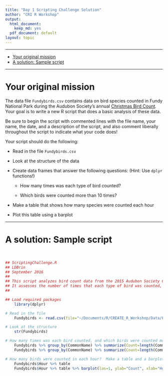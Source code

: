 ```yaml
---
title: "Day 1 Scripting Challenge Solution"
author: "CRI R Workshop"
output:
  html_document:
    keep_md: yes
  pdf_document: default
layout: topic
---
```

___

* [Your original mission](#mission)
* [A solution: Sample script](#solution)

___

# Your original mission {#mission}

The data file `Fundybirds.csv` contains data on bird species counted in Fundy National Park during the Audubon Society's annual [Christmas Bird Count](http://www.audubon.org/conservation/science/christmas-bird-count).  Your goal is to write a new R script that does a basic analysis of these data.  

Be sure to begin the script with commented lines with the file name, your name, the date, and a description of the script, and also comment liberally throughout the script to indicate what your code does!

Your script should do the following:

* Read in the file `Fundybirds.csv`

* Look at the structure of the data

* Create data frames that answer the following questions: (Hint: Use `dplyr` functions!)

	+ How many times was each type of bird counted?
	
	+ Which birds were counted more than 10 times?

* Make a table that shows how many species were counted each hour

* Plot this table using a barplot

___

# A solution: Sample script {#solution}

<br>

```r

## ScriptingChallenge.R
## LDBrin
## September 2016
##
## This script analyzes bird count data from the 2015 Audubon Society Christmas Bird Count.
## It assesses the number of times that each type of bird was counted, as well as how many were counted each hour.
##

## Load required packages
	library(dplyr)

# Read in the file
	Fundybirds <- read.csv(file="~/Documents/R/CREATE_R_Workshop/Data/Fundybirds.csv")

# Look at the structure
	str(Fundybirds)

# How many times was each bird counted, and which birds were counted more than 10 times?
	Fundybirds %>% group_by(CommonName) %>% summarize(Count=length(CommonName))
	Fundybirds %>% group_by(CommonName) %>% summarize(Count=length(CommonName)) %>% filter(Count>10)

# How many birds were counted in each hour?  Make a table and a barplot.
	Fundybirds$Hour %>% table
	Fundybirds$Hour %>% table %>% barplot(las=1, ylab="Count", xlab="Hour")
```

